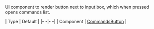 UI component to render button next to input box, which when pressed opens commands list.

| Type | Default |
|- -|- -|
| Component | [CommandsButton](/reactnative/ui-components/commands-button) |
